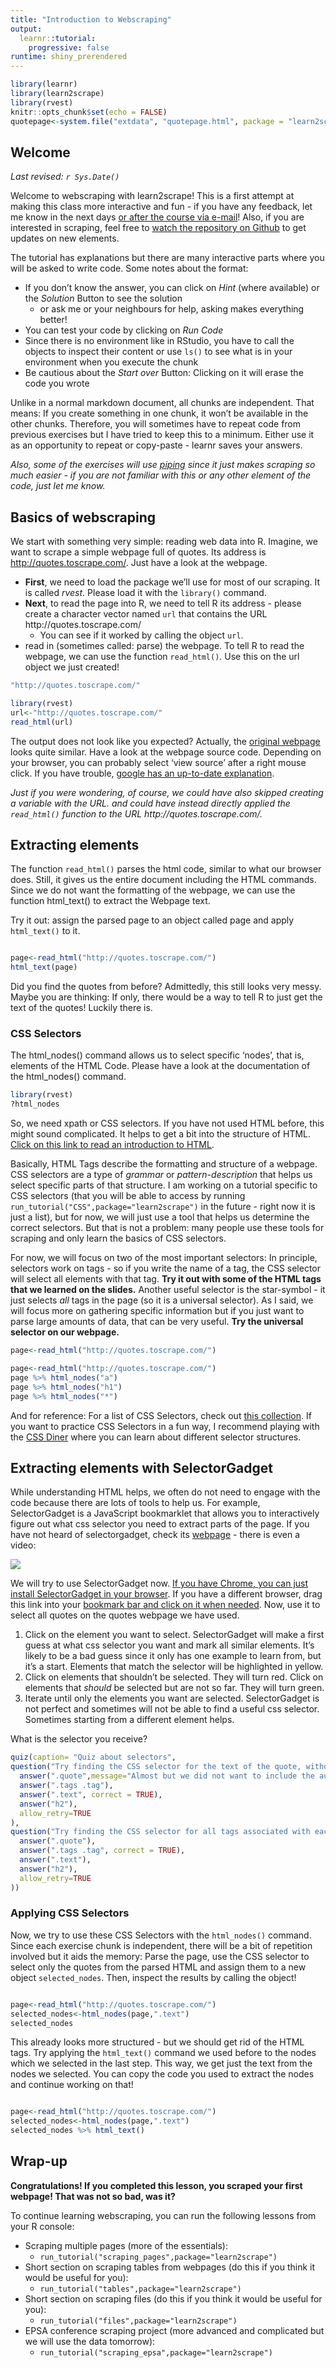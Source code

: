 ```yaml
---
title: "Introduction to Webscraping"
output: 
  learnr::tutorial:
    progressive: false
runtime: shiny_prerendered
---
```


```r
library(learnr)
library(learn2scrape)
library(rvest)
knitr::opts_chunk$set(echo = FALSE)
quotepage<-system.file("extdata", "quotepage.html", package = "learn2scrape")
```

## Welcome

*Last revised: `r Sys.Date()`*

Welcome to webscraping with learn2scrape!  This is a first attempt at making this class more interactive and fun - if you have any feedback, let me know in the next days [or after the course via e-mail](mailto:gessler@ipz.uzh.ch)! Also, if you are interested in scraping, feel free to [watch the repository on Github](https://github.com/theresagessler/learn2scrape) to get updates on new elements.

The tutorial has explanations but there are many interactive parts where you will be asked to write code. Some notes about the format:

- If you don't know the answer, you can click on *Hint* (where available) or the *Solution* Button to see the solution 
    - or ask me or your neighbours for help, asking makes everything better!
- You can test your code by clicking on *Run Code*
- Since there is no environment like in RStudio, you have to call the objects to inspect their content or use `ls()` to see what is in your environment when you execute the chunk
- Be cautious about the *Start over* Button: Clicking on it will erase the code you wrote

Unlike in a normal markdown document, all chunks are independent. That means: If you create something in one chunk, it won't be available in the other chunks. Therefore, you will sometimes have to repeat code from previous exercises but I have tried to keep this to a minimum. Either use it as an opportunity to repeat or copy-paste - learnr saves your answers.

*Also, some of the exercises will use [piping](https://magrittr.tidyverse.org/) since it just makes scraping so much easier - if you are not familiar with this or any other element of the code, just let me know.*

<!--If you prefer using [swirl](https://swirlstats.com/){target="_blank"}, this first lesson is also available as a swirl-course. As things get more complex later on, I'll ask you to switch to the browser-version! -->

## Basics of webscraping

We start with something very simple: reading web data into R. Imagine, we want to scrape a simple webpage full of quotes. Its address is [http://quotes.toscrape.com/](http://quotes.toscrape.com/){target="_blank"}. Just have a look at the webpage.

- **First**, we need to load the package we'll use for most of our scraping. It is called *rvest*. Please load it with the `library()` command.
- **Next**, to read the page into R, we need to tell R its address - please create a character vector named `url` that contains the URL http://quotes.toscrape.com/
    - You can see if it worked by calling the object `url`.
- read in (sometimes called: parse) the webpage. To tell R to read the webpage, we can use the function `read_html()`. Use this on the url object we just created!

```r
"http://quotes.toscrape.com/"
```

```r
library(rvest)
url<-"http://quotes.toscrape.com/"
read_html(url)
```

The output does not look like you expected? Actually, the [original webpage](http://quotes.toscrape.com/){target="_blank"} looks quite similar. Have a look at the webpage source code. Depending on your browser, you can probably select 'view source' after a right mouse click. If you have trouble, [google has an up-to-date explanation](https://www.google.com/search?hl=&site=&q=how+to+view+webpage+source+code+in+browser){target="_blank"}. 

*Just if you were wondering, of course, we could have also skipped creating a variable with the URL. and could have instead directly applied the `read_html()` function  to the URL http://quotes.toscrape.com/.*

## Extracting elements


The function `read_html()` parses the html code, similar to what our browser does. Still, it gives us the entire document including the HTML commands. Since we do not want the formatting of the webpage, we can use the function html_text() to extract the Webpage text.

Try it out: assign the parsed page to an object called page and apply `html_text()` to it.




```r

```

```r
page<-read_html("http://quotes.toscrape.com/")
html_text(page)
```

Did you find the quotes from before? Admittedly, this still looks very messy. 
Maybe you are thinking: If only, there would be a way to tell R to just get the text of the quotes! Luckily there is.

### CSS Selectors

The html_nodes() command allows us to select specific 'nodes', that is, elements of the HTML Code. Please have a look at the documentation of the html_nodes() command.

```r
library(rvest)
?html_nodes
```

So, we need xpath or CSS selectors. If you have not used HTML before, this might sound complicated. It helps to get a bit into the structure of HTML. [Click on this link to read an introduction to HTML](https://www.w3schools.com/html/default.asp){target="_blank"}.

Basically, HTML Tags describe the formatting and structure of a webpage. CSS selectors are a type of *grammar* or *pattern-description* that helps us select specific parts of that structure. I am working on a tutorial specific to CSS selectors (that you will be able to access by running `run_tutorial("CSS",package="learn2scrape")` in the future - right now it is just a list), but for now, we will just use a tool that helps us determine the correct selectors. But that is not a problem: many people use these tools for scraping and only learn the basics of CSS selectors.

For now, we will focus on two of the most important selectors: In principle, selectors work on tags - so if you write the name of a tag, the CSS selector will select all elements with that tag. **Try it out with some of the HTML tags that we learned on the slides.** Another useful selector is the star-symbol - it just selects *all* tags in the page (so it is a universal selector). As I said, we will focus more on gathering specific information but if you just want to parse large amounts of data, that can be very useful. **Try the universal selector on our webpage.**

```r
page<-read_html("http://quotes.toscrape.com/")


```

```r
page<-read_html("http://quotes.toscrape.com/")
page %>% html_nodes("a")
page %>% html_nodes("h1")
page %>% html_nodes("*")
```

And for reference: For a list of CSS Selectors, check out [this collection](https://www.w3schools.com/cssref/css_selectors.asp){target="_blank"}. If you want to practice CSS Selectors in a fun way, I recommend playing with the [CSS Diner](https://flukeout.github.io/){target="_blank"} where you can learn about different selector structures.

## Extracting elements with SelectorGadget

While understanding HTML helps, we often do not need to engage with the code because there are lots of tools to help us. For example, SelectorGadget is a JavaScript bookmarklet that allows you to interactively figure out what css selector you need to extract parts of the page. If you have not heard of selectorgadget, check its [webpage](https://selectorgadget.com/){target="_blank"} - there is even a video:

![](https://vimeo.com/52055686)

We will try to use SelectorGadget now. [If you have Chrome, you can just install SelectorGadget in your browser](https://chrome.google.com/webstore/detail/selectorgadget/mhjhnkcfbdhnjickkkdbjoemdmbfginb). If you have a different browser, drag this link into your [bookmark bar and click on it when needed](javascript:(function(){var%20s=document.createElement('div');s.innerHTML='Loading...';s.style.color='black';s.style.padding='20px';s.style.position='fixed';s.style.zIndex='9999';s.style.fontSize='3.0em';s.style.border='2px%20solid%20black';s.style.right='40px';s.style.top='40px';s.setAttribute('class','selector_gadget_loading');s.style.background='white';document.body.appendChild(s);s=document.createElement('script');s.setAttribute('type','text/javascript');s.setAttribute('src','https://dv0akt2986vzh.cloudfront.net/unstable/lib/selectorgadget.js');document.body.appendChild(s);})();).
Now, use it to select all quotes on the quotes webpage we have used.

1. Click on the element you want to select. SelectorGadget will make a first guess at what css selector you want and mark all similar elements. It's likely to be a bad guess since it only has one example to learn from, but it's a start. Elements that match the selector will be highlighted in yellow.
2. Click on elements that shouldn't be selected. They will turn red.  Click on elements that *should* be selected but are not so far. They will turn green.
3. Iterate until only the elements you want are selected.  SelectorGadget is not perfect and sometimes will not be able to find a useful css selector. Sometimes starting from a different element helps.

What is the selector you receive?

```r
quiz(caption= "Quiz about selectors",
question("Try finding the CSS selector for the text of the quote, without author and tags. What is the selector you receive?",
  answer(".quote",message="Almost but we did not want to include the author and tags!"),
  answer(".tags .tag"),
  answer(".text", correct = TRUE),
  answer("h2"),
  allow_retry=TRUE
),
question("Try finding the CSS selector for all tags associated with each quote. Deselect the Top Ten tags on the side. What is the selector you receive?",
  answer(".quote"),
  answer(".tags .tag", correct = TRUE),
  answer(".text"),
  answer("h2"),
  allow_retry=TRUE
))
```


### Applying CSS Selectors

Now, we try to use these CSS Selectors with the `html_nodes()` command. Since each exercise chunk is independent, there will be a bit of repetition involved but it aids the memory: Parse the page, use the CSS selector to select only the quotes from the parsed HTML and assign them to a new object `selected_nodes`. Then, inspect the results by calling the object!



```r

```

```r
page<-read_html("http://quotes.toscrape.com/")
selected_nodes<-html_nodes(page,".text")
selected_nodes
```

This already looks more structured - but we should get rid of the HTML tags. Try applying the `html_text()` command we used before to the nodes which we selected in the last step. This way, we get just the text from the nodes we selected. You can copy the code you used to extract the nodes and continue working on that!

```r


```

```r
page<-read_html("http://quotes.toscrape.com/")
selected_nodes<-html_nodes(page,".text")
selected_nodes %>% html_text()
```

## Wrap-up

**Congratulations! If you completed this lesson, you scraped your first webpage! That was not so bad, was it?**

To continue learning webscraping, you can run the following lessons from your R console:


<!--- Scraping files: run_tutorial("Files",package="learn2scrape")-->
<!-- - Learning CSS Selectors: run_tutorial("CSS",package="learn2scrape")-->
- Scraping multiple pages (more of the essentials): 
    - `run_tutorial("scraping_pages",package="learn2scrape")`
- Short section on scraping tables from webpages (do this if you think it would be useful for you): 
    - `run_tutorial("tables",package="learn2scrape")`
- Short section on scraping files (do this if you think it would be useful for you): 
    - `run_tutorial("files",package="learn2scrape")`
- EPSA conference scraping project (more advanced and complicated but we will use the data tomorrow): 
    - `run_tutorial("scraping_epsa",package="learn2scrape")`

